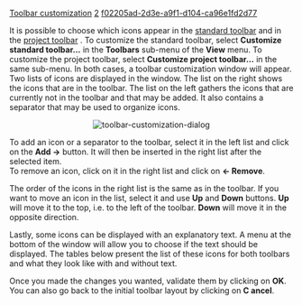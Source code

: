 [[Property:title|Toolbar customization]]
[[Property:weight|2]]
[[Property:uuid|f02205ad-2d3e-a9f1-d104-ca96e1fd2d77]]
{{UpdateNeeded}}


It is possible to choose which icons appear in the [[Main toolbars|standard toolbar]]  and in the [[Main toolbars|project toolbar]] . To customize the standard toolbar, select '''Customize standard toolbar...''' in the '''Toolbars''' sub-menu of the '''View''' menu. To customize the project toolbar, select '''Customize project toolbar...''' in the same sub-menu. 
In both cases, a toolbar customization window will appear. Two lists of icons are displayed in the window. The list on the right shows the icons that are in the toolbar. The list on the left gathers the icons that are currently not in the toolbar and that may be added. It also contains a separator that may be used to organize icons.



<center> [[Image:toolbar-customization-dialog]]  <br/>
</center>

To add an icon or a separator to the toolbar, select it in the left list and click on the '''Add ->''' button. It will then be inserted in the right list after the selected item. <br/>
To remove an icon, click on it in the right list and click on '''<- Remove'''. 

The order of the icons in the right list is the same as in the toolbar. If you want to move an icon in the list, select it and use '''Up''' and '''Down''' buttons. '''Up''' will move it to the top, i.e. to the left of the toolbar. '''Down''' will move it in the opposite direction. 

{{tip|You can also pick-and-drop icons to organize them. }}

Lastly, some icons can be displayed with an explanatory text. A menu at the bottom of the window will allow you to choose if the text should be displayed. The tables below present the list of these icons for both toolbars and what they look like with and without text.

Once you made the changes you wanted, validate them by clicking on '''OK'''. You can also go back to the initial toolbar layout by clicking on '''C ancel'''. 

{{seealso|<br/>
[[Main toolbars|Toolbars Reference]]  }}




